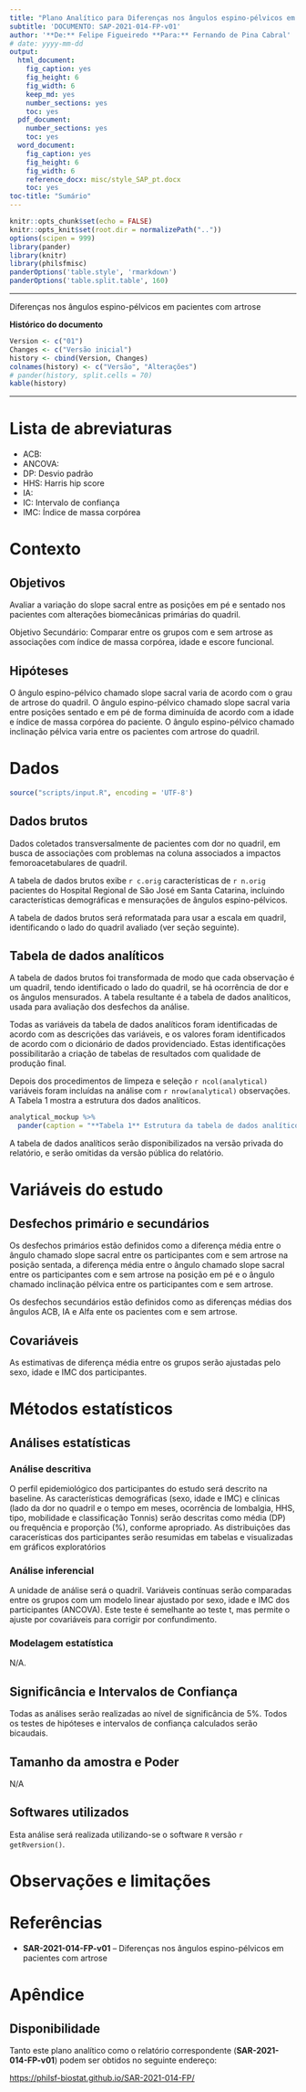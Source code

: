 ```yaml
---
title: "Plano Analítico para Diferenças nos ângulos espino-pélvicos em pacientes com artrose"
subtitle: 'DOCUMENTO: SAP-2021-014-FP-v01'
author: '**De:** Felipe Figueiredo **Para:** Fernando de Pina Cabral'
# date: yyyy-mm-dd
output:
  html_document:
    fig_caption: yes
    fig_height: 6
    fig_width: 6
    keep_md: yes
    number_sections: yes
    toc: yes
  pdf_document:
    number_sections: yes
    toc: yes
  word_document:
    fig_caption: yes
    fig_height: 6
    fig_width: 6
    reference_docx: misc/style_SAP_pt.docx
    toc: yes
toc-title: "Sumário"
---
```


```r
knitr::opts_chunk$set(echo = FALSE)
knitr::opts_knit$set(root.dir = normalizePath(".."))
options(scipen = 999)
library(pander)
library(knitr)
library(philsfmisc)
panderOptions('table.style', 'rmarkdown')
panderOptions('table.split.table', 160)
```

---

Diferenças nos ângulos espino-pélvicos em pacientes com artrose

**Histórico do documento**

```r
Version <- c("01")
Changes <- c("Versão inicial")
history <- cbind(Version, Changes)
colnames(history) <- c("Versão", "Alterações")
# pander(history, split.cells = 70)
kable(history)
```

---

# Lista de abreviaturas

- ACB:
- ANCOVA:
- DP: Desvio padrão
- HHS: Harris hip score
- IA:
- IC: Intervalo de confiança
- IMC: Índice de massa corpórea

# Contexto

## Objetivos

Avaliar a variação do slope sacral entre as posições em pé e sentado nos pacientes com alterações
biomecânicas primárias do quadril.

Objetivo Secundário:
Comparar entre os grupos com e sem artrose as associações com índice de massa corpórea, idade e
escore funcional.

## Hipóteses

O ângulo espino-pélvico chamado slope sacral varia de acordo com o grau de artrose do quadril.
O ângulo espino-pélvico chamado slope sacral varia entre posições sentado e em pé de forma diminuída de acordo com a idade e índice de massa corpórea do paciente.
O ângulo espino-pélvico chamado inclinação pélvica varia entre os pacientes com artrose do quadril.

# Dados

```r
source("scripts/input.R", encoding = 'UTF-8')
```

## Dados brutos

Dados coletados transversalmente de pacientes com dor no quadril, em busca de associações com problemas na coluna associados a impactos femoroacetabulares de quadril.

A tabela de dados brutos exibe `r c.orig` características de `r n.orig` pacientes do Hospital Regional de São José em Santa Catarina, incluindo características demográficas e mensurações de ângulos espino-pélvicos.

A tabela de dados brutos será reformatada para usar a escala em quadril, identificando o lado do quadril avaliado (ver seção seguinte).

## Tabela de dados analíticos

A tabela de dados brutos foi transformada de modo que cada observação é um quadril, tendo identificado o lado do quadril, se há ocorrência de dor e os ângulos mensurados.
A tabela resultante é a tabela de dados analíticos, usada para avaliação dos desfechos da análise.

Todas as variáveis da tabela de dados analíticos foram identificadas de acordo com as descrições das variáveis, e os valores foram identificados de acordo com o dicionário de dados providenciado.
Estas identificações possibilitarão a criação de tabelas de resultados com qualidade de produção final.

Depois dos procedimentos de limpeza e seleção `r ncol(analytical)` variáveis foram incluídas na análise com `r nrow(analytical)` observações.
A Tabela 1 mostra a estrutura dos dados analíticos.

```r
analytical_mockup %>%
  pander(caption = "**Tabela 1** Estrutura da tabela de dados analíticos após seleção e limpeza das variáveis.")
```

A tabela de dados analíticos serão disponibilizados na versão privada do relatório, e serão omitidas da versão pública do relatório.

# Variáveis do estudo

## Desfechos primário e secundários

Os desfechos primários estão definidos como
a diferença média entre o ângulo chamado slope sacral entre os participantes com e sem artrose na posição sentada,
a diferença média entre o ângulo chamado slope sacral entre os participantes com e sem artrose na posição em pé e
o ângulo chamado inclinação pélvica entre os participantes com e sem artrose.

Os desfechos secundários estão definidos como as diferenças médias dos ângulos ACB, IA e Alfa ente os pacientes com e sem artrose.

## Covariáveis

As estimativas de diferença média entre os grupos serão ajustadas pelo sexo, idade e IMC dos participantes.

# Métodos estatísticos

## Análises estatísticas

### Análise descritiva

O perfil epidemiológico dos participantes do estudo será descrito na baseline.
As características demográficas
(sexo, idade e IMC)
e clínicas
(lado da dor no quadril e o tempo em meses, ocorrência de lombalgia, HHS, tipo, mobilidade e classificação Tonnis)
serão descritas como
média (DP)
ou frequência e proporção (%), conforme apropriado.
As distribuições das caracerísticas dos participantes serão resumidas em tabelas e visualizadas em gráficos exploratórios

### Análise inferencial

A unidade de análise será o quadril.
Variáveis contínuas serão comparadas entre os grupos com
um modelo linear ajustado por sexo, idade e IMC dos participantes (ANCOVA).
Este teste é semelhante ao teste t, mas permite o ajuste por covariáveis para corrigir por confundimento.

### Modelagem estatística

N/A.

## Significância e Intervalos de Confiança

Todas as análises serão realizadas ao nível de significância de 5%.
Todos os testes de hipóteses e intervalos de confiança calculados serão
bicaudais.

## Tamanho da amostra e Poder

N/A

## Softwares utilizados

Esta análise será realizada utilizando-se o software `R` versão `r getRversion()`.

<!-- # Resultados -->

# Observações e limitações

<!-- # Conclusões -->

# Referências

- **SAR-2021-014-FP-v01** -- Diferenças nos ângulos espino-pélvicos em pacientes com artrose
<!-- - Cohen, J. (1988). Statistical power analysis for the behavioral sciences (2nd Ed.). New York: Routledge. -->

# Apêndice

## Disponibilidade

Tanto este plano analítico como o relatório correspondente (**SAR-2021-014-FP-v01**) podem ser obtidos no seguinte endereço:

<https://philsf-biostat.github.io/SAR-2021-014-FP/>
